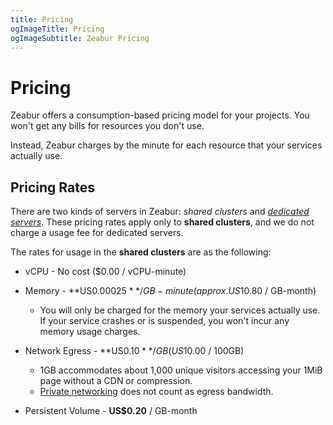 ```yaml
---
title: Pricing
ogImageTitle: Pricing
ogImageSubtitle: Zeabur Pricing
---
```


# Pricing

Zeabur offers a consumption-based pricing model for your projects. You won't get any bills for resources you don't use.

Instead, Zeabur charges by the minute for each resource that your services actually use.

## Pricing Rates

There are two kinds of servers in Zeabur: _shared clusters_ and [_dedicated servers_](/dedicated-server). These pricing rates apply only to **shared clusters**, and we do not charge a usage fee for dedicated servers.

The rates for usage in the **shared clusters** are as the following:

- vCPU - No cost ($0.00 / vCPU-minute)

- Memory - **US$0.00025** / GB-minute (approx. US$10.80 / GB-month)
  - You will only be charged for the memory your services actually use. If your service crashes or is suspended, you won't incur any memory usage charges.

- Network Egress - **US$0.10** / GB (US$10.00 / 100GB)
  - 1GB accommodates about 1,000 unique visitors accessing your 1MiB page without a CDN or compression.
  - [Private networking](/networking/private) does not count as egress bandwidth.

- Persistent Volume - **US$0.20** / GB-month
